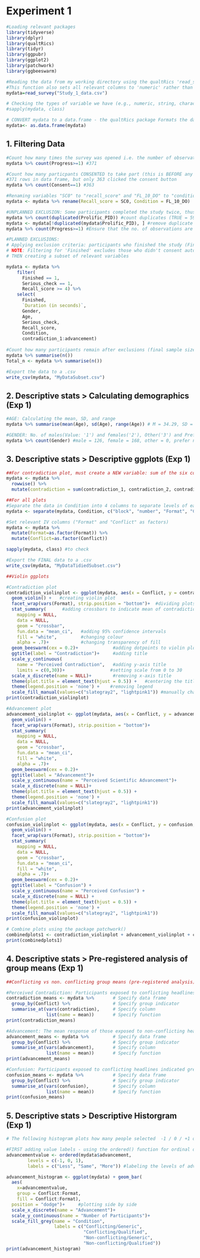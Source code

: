 
# Experiment 1    
 
```r

#Loading relevant packages
library(tidyverse)
library(dplyr)
library(qualtRics)
library(tidyr)
library(ggpubr)
library(ggplot2)
library(patchwork)
library(ggbeeswarm)

#Reading the data from my working directory using the qualtRics 'read_survey' function - Notably, this function removes the text in rows 2 and 3 (not part of the data)
#This function also sets all relevant columns to 'numeric' rather than 'character', which allows us to do descriptive calculations, mutate new variables, and plot data
mydata=read_survey("Study_1_data.csv")

# Checking the types of variable we have (e.g., numeric, string, character etc.) **Note that relevant columns for calulations are 'numeric'
#sapply(mydata, class)

# CONVERT mydata to a data.frame - the qualtRics package Formats the data to a tibble rather than a data frame - converting mydata into a data.frame fixes the rounding issue in my numeric calculations 
mydata<- as.data.frame(mydata)
```

## 1. Filtering Data 
```r

#Count how many times the survey was opened i.e. the number of observations (anyone with progress >= 1%)   [371] 
mydata %>% count(Progress>=1) #371

#Count how many particpants CONSENTED to take part (this is BEFORE any exclusions for non-completion / non-serious responding) [363]
#371 rows in data frame, but only 363 clicked the consent button 
mydata %>% count(Consent==1) #363

#Renaming variables "SC0" to "recall_score" and "FL_10_DO" to "condition"
mydata <- mydata %>% rename(Recall_score = SC0, Condition = FL_10_DO)

#UNPLANNED EXCLUSION: Some participants completed the study twice, thus there are duplicated IDs (identified through the Profilic_PID variable) that must be filtered out
mydata %>% count(duplicated(Prolific_PID)) #count duplicates (TRUE = 59, FALSE = 312)
mydata <- mydata[!duplicated(mydata$Prolific_PID), ] #remove duplicate rows from mydata - this function removes the second (duplicate) response  
mydata %>% count(Progress>=1) #Ensure that the no. of observations are now 312 (59 were removed)

#PLANNED EXCLUSIONS:
# Applying exclusion criteria: participants who finished the study (Finished==1), declared that they answered seriously (seriousness_check==1) AND scored 4 or above on recall
# NOTE: Filtering for 'Finished' excludes those who didn't consent automatically
# THEN creating a subset of relevant variables 

mydata <- mydata %>% 
    filter(
      Finished == 1,
      Serious_check == 1,
      Recall_score >= 4) %>% 
    select(
      Finished,
      `Duration (in seconds)`,
      Gender,
      Age,
      Serious_check, 
      Recall_score,
      Condition,
      contradiction_1:advancement)
  
#Count how many participants remain after exclusions (final sample size = 294)
mydata %>% summarise(n())
Total_n <- mydata %>% summarise(n())

#Export the data to a .csv
write_csv(mydata, "MyDataSubset.csv")
```

## 2. Descriptive stats > Calculating demographics (Exp 1)

```r
#AGE: Calculating the mean, SD, and range
mydata %>% summarise(mean(Age), sd(Age), range(Age)) # M = 34.29, SD = 12.67, Range = 18-69

#GENDER: No. of males(Value: '1') and females('2'), Other('3') and Prefer not to say('4'):
mydata %>% count(Gender) #male = 126, female = 168, other = 0, prefer not = 0
```

## 3. Descriptive stats > Descriptive ggplots (Exp 1)

```r
##For contradiction plot, must create a NEW variable: sum of the six contradiction ratings
mydata <- mydata %>%
  rowwise() %>%
  mutate(contradiction = sum(contradiction_1, contradiction_2, contradiction_3, contradiction_4, contradiction_5, contradiction_6))

##For all plots
#Separate the data in Condition into 4 columns to separate levels of each IV  ("Block_1_Generic_Conflict", "Block_2_Generic_Consistent", "Block_3_Qualified_Conflict" and "Block_4_Qualified_Consistent")
mydata <- separate(mydata, Condition, c("block", "number", "Format", "Conflict"))

#Set relevant IV columns ("Format" and "Conflict" as factors) 
mydata <- mydata %>%
  mutate(Format=as.factor(Format)) %>%
  mutate(Conflict=as.factor(Conflict))

sapply(mydata, class) #to check

#Export the FINAL data to a .csv
write_csv(mydata, "MyDataTidiedSubset.csv")

##Violin ggplots

#Contradiction plot
contradiction_violinplot <- ggplot(mydata, aes(x = Conflict, y = contradiction, fill = Conflict)) + #fill = colour grouping based on Conflict type
  geom_violin() +   #creating violin plot
  facet_wrap(vars(Format), strip.position = "bottom")+  #dividing plots by format, and changing facet titles to be at the bottom rather than top
  stat_summary(      #adding crossbars to indicate mean of contradiction scores as well as 95% confidence intervals
    mapping = NULL,
    data = NULL,
    geom = "crossbar",
    fun.data = "mean_ci",   #adding 95% confidence intervals
    fill = "white",         #changing colour
    alpha = .7)+            #changing transparency of fill
  geom_beeswarm(cex = 0.2)+             #adding dotpoints to violin plot. cex = scaling for adjusting point spacing
  ggtitle(label = "Contradiction")+     #adding title
  scale_y_continuous(        
    name = "Perceived Contradiction",   #adding y-axis title
    limits = c(0,30))+                 #setting scale from 0 to 30
  scale_x_discrete(name = NULL)+        #removing x-axis title
  theme(plot.title = element_text(hjust = 0.5)) +   #centering the title
  theme(legend.position = 'none') +    #removing legend
  scale_fill_manual(values=c("slategray2", "lightpink1")) #manually changing the fill colours from default colour grouping based on conflict to our desired colours
print(contradiction_violinplot)

#Advancement plot
advancement_violinplot <- ggplot(mydata, aes(x = Conflict, y = advancement, fill = Conflict)) +
  geom_violin() + 
  facet_wrap(vars(Format), strip.position = "bottom")+
  stat_summary(
    mapping = NULL,
    data = NULL,
    geom = "crossbar",
    fun.data = "mean_ci",
    fill = "white",
    alpha = .7)+
  geom_beeswarm(cex = 0.2)+
  ggtitle(label = "Advancement")+
  scale_y_continuous(name = "Perceived Scientific Advancement")+
  scale_x_discrete(name = NULL)+
  theme(plot.title = element_text(hjust = 0.5)) + 
  theme(legend.position = 'none') +
  scale_fill_manual(values=c("slategray2", "lightpink1"))
print(advancement_violinplot)

#Confusion plot
confusion_violinplot <- ggplot(mydata, aes(x = Conflict, y = confusion, fill = Conflict)) +
  geom_violin() + 
  facet_wrap(vars(Format), strip.position = "bottom")+
  stat_summary(
    mapping = NULL,
    data = NULL,
    geom = "crossbar",
    fun.data = "mean_ci",
    fill = "white",
    alpha = .7)+
  geom_beeswarm(cex = 0.2)+
  ggtitle(label = "Confusion") +
  scale_y_continuous(name = "Perceived Confusion") +
  scale_x_discrete(name = NULL) +
  theme(plot.title = element_text(hjust = 0.5)) + 
  theme(legend.position = 'none') +
  scale_fill_manual(values=c("slategray2", "lightpink1"))
print(confusion_violinplot)

# Combine plots using the package patchwork()
combinedplots1 <- contradiction_violinplot + advancement_violinplot + confusion_violinplot + plot_layout(ncol = 2)
print(combinedplots1)

```

## 4. Descriptive stats > Pre-registered analysis of group means (Exp 1)

```r
##Conflicting vs non. conflicting group means (pre-registered analysis)

#Perceived Contradiction: Participants exposed to conflicting headlines perceived greater contradiction between the six headline pairs (M = 25.3) than those exposed to non-conflicting headlines (M = 13.4)
contradiction_means <- mydata %>%       # Specify data frame
  group_by(Conflict) %>%                # Specify group indicator
  summarise_at(vars(contradiction),     # Specify column
               list(name = mean))       # Specify function
print(contradiction_means)

#Advancement: The mean response of those exposed to non-conflicting headlines (0.007) was greater than the mean response of those exposed to conflicting headlines (-0.25)
advancement_means <- mydata %>%         # Specify data frame
  group_by(Conflict) %>%                # Specify group indicator
  summarise_at(vars(advancement),       # Specify column
               list(name = mean))       # Specify function
print(advancement_means)

#Confusion: Participants exposed to conflicting headlines indicated greater agreement that ‘the headlines create confusion about how to be healthy’ than those exposed to non-conflicting headlines (4.52 vs 3.65 on a 5-point scale)
confusion_means <- mydata %>%           # Specify data frame
  group_by(Conflict) %>%                # Specify group indicator
  summarise_at(vars(confusion),         # Specify column
               list(name = mean))       # Specify function
print(confusion_means)
```

## 5. Descriptive stats > Descriptive Historgram (Exp 1)
```r
# The following histogram plots how many people selected  -1 / 0 / +1 on the advancement scale for each of the four conditions

#FIRST adding value labels - using the ordered() function for ordinal data.
advancementvalue <- ordered(mydata$advancement,
        levels = c(-1, 0, 1),
        labels = c("Less", "Same", "More")) #labeling the levels of advancement

advancement_histogram <- ggplot(mydata) + geom_bar(
  aes(
    x=advancementvalue, 
    group = Conflict:Format,    
    fill = Conflict:Format),
  position = "dodge")+     #plotting side by side
  scale_x_discrete(name = "Advancement")+
  scale_y_continuous(name = "Number of Participants")+
  scale_fill_grey(name = "Condition", 
                  labels = c("Conflicting/Generic", 
                             "Conflicting/Qualified",
                             "Non-conflicting/Generic",
                             "Non-conflicting/Qualified"))
print(advancement_histogram)
```
